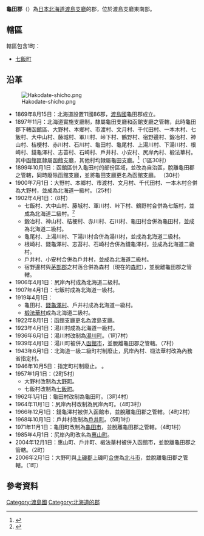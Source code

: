 {{日本郡
| 郡=龜田郡
| 日文原名=亀田郡
| 平假名=かめだぐん
| 羅馬字拼音=Kameda-gun
| 都道府縣=北海道
| 支廳=渡島綜合振興局
| 町=1
| 村=
| 經度=
| 緯度=
| 地圖=[[File:Nanae_in_Oshima_Subprefecture.gif|250px]]
}}
'''龜田郡'''（{{jpn|j=亀田郡|hg=かめだぐん|rm=Kameda gun|f=y}}）為[[日本|日本]][[北海道|北海道]][[渡島支廳|渡島支廳]]的郡，位於渡島支廳東南部。

==轄區==
轄區包含1町：
*[[七飯町|七飯町]]

==沿革==
[[Image:Hakodate-shicho.png|thumb]]
*1869年8月15日：北海道設置11國86郡，[[渡島國|渡島國]]龜田郡成立。
*1897年11月：北海道實施支廳制，隸屬龜田支廳和函館支廳之管轄，此時龜田郡下轄函館區、大野村、本鄉村、市渡村、文月村、千代田村、一本木村、七飯村、大中山村、藤城村、軍川村、峠下村、鶴野村、宿野邊村、鍛冶村、神山村、桔梗村、赤川村、石川村、龜田村、龜尾村、上湯川村、下湯川村、根崎村、錢龜澤村、志苔村、石崎村、戶井村、小安村、尻岸內村、椴法華村。其中函館區隸屬函館支廳，其他村均隸屬龜田支廳。<ref>{{Cite web| url=http://homepage1.nifty.com/ishato/tiri/sityoson/01hokkai/01_hokkai11.htm#osima| title=市町村的變遷 - 北海道［道央・道南］| publisher=ISSIE| accessdate=2008年3月17日| language=ja| deadurl=yes| archiveurl=https://web.archive.org/web/20090930122953/http://homepage1.nifty.com/ishato/tiri/sityoson/01hokkai/01_hokkai11.htm#osima| archivedate=2009年9月30日}}</ref>（1區30村）
*1899年10月1日：函館區併入龜田村的部份區域，並改為自治區，脫離龜田郡之管轄，同時廢除函館支廳，並將龜田支廳更名為函館支廳。 （30村）
*1900年7月1日：大野村、本鄉村、市渡村、文月村、千代田村、一本木村合併為大野村，並成為北海道一級村。（25村）
*1902年4月1日：（8村）
**七飯村、大中山村、藤城村、軍川村、峠下村、鶴野村合併為七飯村，並成為北海道二級村。<ref>{{Cite web| publisher=七飯町公所| title=迎接實施町制50年| url=http://www.town.nanae.hokkaido.jp/topics/20070709/02.html| accessdate=2007年12月25日| language=ja| deadurl=yes| archiveurl=https://web.archive.org/web/20071226005023/http://www.town.nanae.hokkaido.jp/topics/20070709/02.html| archivedate=2007年12月26日}}</ref>
**鍛冶村、神山村、桔梗村、赤川村、石川村、龜田村合併為龜田村，並成為北海道二級村。
**龜尾村、上湯川村、下湯川村合併為湯川村，並成為北海道二級村。
**根崎村、錢龜澤村、志苔村、石崎村合併為錢龜澤村，並成為北海道二級村。
**戶井村、小安村合併為戶井村，並成為北海道二級村。
**宿野邊村與[[茅部郡|茅部郡]]之村落合併為森村（現在的[[森町_(北海道)|森町]]），並脫離龜田郡之管轄。
*1906年4月1日：尻岸內村成為北海道二級村。
*1907年4月1日：七飯村成為北海道一級村。
*1919年4月1日：
**龜田村、[[錢龜澤村|錢龜澤村]]、戶井村成為北海道一級村。
**[[椴法華村|椴法華村]]成為北海道二級村。
*1922年8月1日：函館支廳更名為渡島支廳。
*1923年4月1日：湯川村成為北海道一級村。
*1936年6月1日：湯川村改制為[[湯川町|湯川町]]。（1町7村）
*1939年4月1日：湯川町被併入[[函館市|函館市]]，並脫離龜田郡之管轄。（7村）
*1943年6月1日：北海道一級二級町村制廢止，尻岸內村、椴法華村改為內務省指定村。
*1946年10月5日：指定町村制廢止。 。
*1957年1月1日：（2町5村）
**大野村改制為[[大野町_(北海道)|大野町]]。
**七飯村改制為[[七飯町|七飯町]]。
*1962年1月1日：龜田村改制為龜田町。（3町4村）
*1964年11月1日：尻岸內村改制為尻岸內町。（4町3村）
*1966年12月1日：錢龜澤村被併入函館市，並脫離龜田郡之管轄。（4町2村）
*1968年10月1日：戶井村改制為[[戶井町|戶井町]]。（5町1村）
*1971年11月1日：龜田町改制為[[龜田市|龜田市]]，並脫離龜田郡之管轄。（4町1村）
*1985年4月1日：尻岸內町改名為[[惠山町|惠山町]]。
*2004年12月1日：惠山町、戶井町、椴法華村被併入函館市，並脫離龜田郡之管轄。（2町）
*2006年2月1日：大野町與[[上磯郡|上磯郡]]上磯町[[市町村合併|合併]]為[[北斗市|北斗市]]，並脫離龜田郡之管轄。（1町）

==參考資料==
{{Reflist}}

{{渡島綜合振興局}}
{{渡島國的郡}}

[[Category:渡島國|Category:渡島國]]
[[Category:北海道的郡|Category:北海道的郡]]
